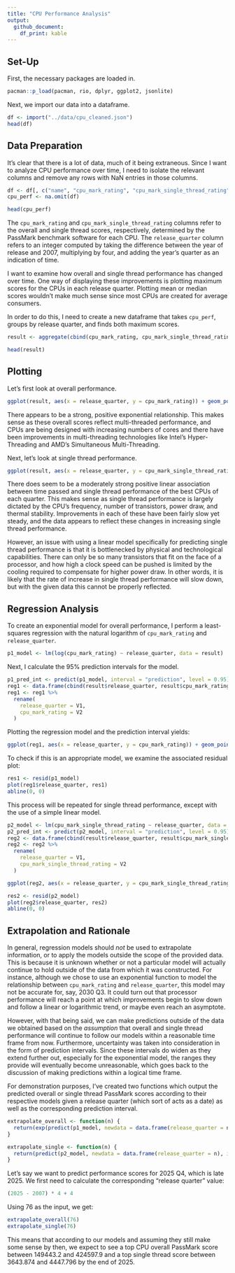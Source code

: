 ```yaml
---
title: "CPU Performance Analysis"
output:
  github_document:
    df_print: kable
---
```


## Set-Up

First, the necessary packages are loaded in.
```r
pacman::p_load(pacman, rio, dplyr, ggplot2, jsonlite)
```

Next, we import our data into a dataframe.
```r
df <- import("../data/cpu_cleaned.json")
head(df)
```

## Data Preparation

It's clear that there is a lot of data, much of it being extraneous. Since I want to analyze CPU performance over time, I need to isolate the relevant columns and remove any rows with NaN entries in those columns.
```r
df <- df[, c("name", "cpu_mark_rating", "cpu_mark_single_thread_rating", "release_quarter")]
cpu_perf <- na.omit(df)

head(cpu_perf)
```

The `cpu_mark_rating` and `cpu_mark_single_thread_rating` columns refer to the overall and single thread scores, respectively, determined by the PassMark benchmark software for each CPU. The `release_quarter` column refers to an integer computed by taking the difference between the year of release and 2007, multiplying by four, and adding the year's quarter as an indication of time.

I want to examine how overall and single thread performance has changed over time. One way of displaying these improvements is plotting maximum scores for the CPUs in each release quarter. Plotting mean or median scores wouldn't make much sense since most CPUs are created for average consumers.

In order to do this, I need to create a new dataframe that takes `cpu_perf`, groups by release quarter, and finds both maximum scores.
```r
result <- aggregate(cbind(cpu_mark_rating, cpu_mark_single_thread_rating) ~ release_quarter, data = cpu_perf, max)

head(result)
```

## Plotting

Let's first look at overall performance.
```r
ggplot(result, aes(x = release_quarter, y = cpu_mark_rating)) + geom_point(color = "blue")
```

There appears to be a strong, positive exponential relationship. This makes sense as these overall scores reflect multi-threaded performance, and CPUs are being designed with increasing numbers of cores and there have been improvements in multi-threading technologies like Intel's Hyper-Threading and AMD's Simultaneous Multi-Threading.

Next, let's look at single thread performance.
```r
ggplot(result, aes(x = release_quarter, y = cpu_mark_single_thread_rating)) + geom_point(color = "red")
```

There does seem to be a moderately strong positive linear association between time passed and single thread performance of the best CPUs of each quarter. This makes sense as single thread performance is largely dictated by the CPU's frequency, number of transistors, power draw, and thermal stability. Improvements in each of these have been fairly slow yet steady, and the data appears to reflect these changes in increasing single thread performance.

However, an issue with using a linear model specifically for predicting single thread performance is that it is bottlenecked by physical and technological capabilities. There can only be so many transistors that fit on the face of a processor, and how high a clock speed can be pushed is limited by the cooling required to compensate for higher power draw. In other words, it is likely that the rate of increase in single thread performance will slow down, but with the given data this cannot be properly reflected.

## Regression Analysis

To create an exponential model for overall performance, I perform a least-squares regression with the natural logarithm of `cpu_mark_rating` and `release_quarter`.
```r
p1_model <- lm(log(cpu_mark_rating) ~ release_quarter, data = result)
```

Next, I calculate the 95% prediction intervals for the model.
```r
p1_pred_int <- predict(p1_model, interval = "prediction", level = 0.95)
reg1 <- data.frame(cbind(result$release_quarter, result$cpu_mark_rating, exp(p1_pred_int)))
reg1 <- reg1 %>%
  rename(
    release_quarter = V1,
    cpu_mark_rating = V2
  )
```
Plotting the regression model and the prediction interval yields:
```r
ggplot(reg1, aes(x = release_quarter, y = cpu_mark_rating)) + geom_point(color = "blue") + geom_line(aes(y = lwr), color = "black", linetype = "dashed") + geom_line(aes(y = upr), color = "black", linetype = "dashed") + geom_line(aes(y = fit), color = "orange")
```

To check if this is an appropriate model, we examine the associated residual plot:
```r
res1 <- resid(p1_model)
plot(reg1$release_quarter, res1)
abline(0, 0)
```


This process will be repeated for single thread performance, except with the use of a simple linear model.
```r
p2_model <- lm(cpu_mark_single_thread_rating ~ release_quarter, data = result)
p2_pred_int <- predict(p2_model, interval = "prediction", level = 0.95)
reg2 <- data.frame(cbind(result$release_quarter, result$cpu_mark_single_thread_rating, p2_pred_int))
reg2 <- reg2 %>%
  rename(
    release_quarter = V1,
    cpu_mark_single_thread_rating = V2
  )

ggplot(reg2, aes(x = release_quarter, y = cpu_mark_single_thread_rating)) + geom_point(color = "red") + geom_line(aes(y = lwr), color = "black", linetype = "dashed") + geom_line(aes(y = upr), color = "black", linetype = "dashed") + geom_line(aes(y = fit), color = "green")
```
```r
res2 <- resid(p2_model)
plot(reg2$release_quarter, res2)
abline(0, 0)
```


## Extrapolation and Rationale

In general, regression models should *not* be used to extrapolate information, or to apply the models outside the scope of the provided data. This is because it is unknown whether or not a particular model will actually continue to hold outside of the data from which it was constructed. For instance, although we chose to use an exponential function to model the relationship between `cpu_mark_rating` and `release_quarter`, this model may not be accurate for, say, 2030 Q3. It could turn out that processor performance will reach a point at which improvements begin to slow down and follow a linear or logarithmic trend, or maybe even reach an asymptote.

However, with that being said, we can make predictions outside of the data we obtained based on the *assumption* that overall and single thread performance will continue to follow our models within a reasonable time frame from now. Furthermore, uncertainty was taken into consideration in the form of prediction intervals. Since these intervals do widen as they extend further out, especially for the exponential model, the ranges they provide will eventually become unreasonable, which goes back to the discussion of making predictions within a logical time frame.

For demonstration purposes, I've created two functions which output the predicted overall or single thread PassMark scores according to their respective models given a release quarter (which sort of acts as a date) as well as the corresponding prediction interval.
```r
extrapolate_overall <- function(n) {
  return(exp(predict(p1_model, newdata = data.frame(release_quarter = n), interval = "prediction", level = 0.95)))
}

extrapolate_single <- function(n) {
  return(predict(p2_model, newdata = data.frame(release_quarter = n), interval = "prediction", level = 0.95))
}
```

Let's say we want to predict performance scores for 2025 Q4, which is late 2025. We first need to calculate the corresponding "release quarter" value:
```r
(2025 - 2007) * 4 + 4
```

Using 76 as the input, we get:
```r
extrapolate_overall(76)
extrapolate_single(76)
```

This means that according to our models and assuming they still make some sense by then, we expect to see a top CPU overall PassMark score between 149443.2 and 424597.9 and a top single thread score between 3643.874 and 4447.796 by the end of 2025.